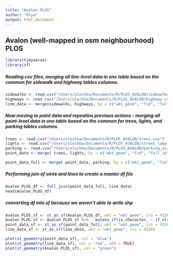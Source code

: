 ```yaml
---
title: "Avalon PLOS"
author: "Olya"
output: html_document
---
```


## Avalon (well-mapped in osm neighbourhood) PLOS
```r
library(tidyverse)
library(sf)
```

##### Reading csv files, merging all line-level data in one table based on the common for sidewalk and highway tables columns.
```r
sidewalks <- read.csv("/Users/olechka/Documents/R/PLOS_AVALON/sidewalks.csv")
highways <- read_csv("/Users/olechka/Documents/R/PLOS_AVALON/highway.csv")
line_data <- merge(sidewalks, highways, by = c("wkt_geom", "fid", "full_id", "osm_id", "osm_type", "highway", "motor_vehicle", "access", "horse", "foot", "lit", "oneway", "surface", "bicycle", "name"), all = TRUE)
```

##### Now moving to point data and repeatins previous actions - merging all point-level data in one table based on the common for trees, lights, and parking tables columns.
```r
trees <- read.csv("/Users/olechka/Documents/R/PLOS_AVALON/trees.csv")
lights <- read.csv("/Users/olechka/Documents/R/PLOS_AVALON/street_lamp.csv")
parking <- read.csv("/Users/olechka/Documents/R/PLOS_AVALON/parking_aisle.csv")
point_data <- merge( trees, lights, by = c("wkt_geom", "fid", "full_id", "osm_id", "osm_type", "lit"), all = TRUE)

point_data_full <- merge( point_data, parking, by = c("wkt_geom", "fid", "full_id", "osm_id", "osm_type"), all = TRUE)
```


##### Performing join of oints and lines to create a master df file
```r
Avalon_PLOS_df <- full_join(point_data_full, line_data)
head(Avalon_PLOS_df)
```


##### converting df into sf because we weren't able to write shp
```r
Avalon_PLOS_sf <- st_as_sf(Avalon_PLOS_df, wkt = "wkt_geom", crs = 4326)
Avalon_PLOS_sf <- Avalon_PLOS_sf %>%   mutate_if(is.character, ~ if_else(. == "NULL", NA_character_, .))
point_data_sf <- st_as_sf(point_data_full, wkt = "wkt_geom", crs = 4326)
line_data_sf <- st_as_sf(line_data, wkt = "wkt_geom", crs = 4326)

plot(st_geometry(point_data_sf), col = 'blue')
plot(st_geometry(line_data_sf), col = 'red', add = TRUE)   
plot(st_geometry(Avalon_PLOS_sf), col = "green")
```

